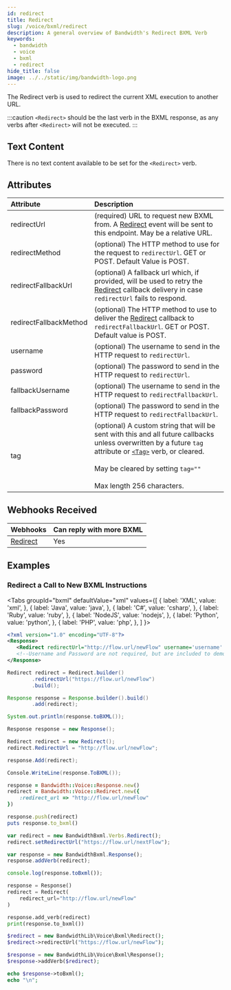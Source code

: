 ```yaml
---
id: redirect
title: Redirect
slug: /voice/bxml/redirect
description: A general overview of Bandwidth's Redirect BXML Verb
keywords:
  - bandwidth
  - voice
  - bxml
  - redirect
hide_title: false
image: ../../static/img/bandwidth-logo.png
---
```



The Redirect verb is used to redirect the current XML execution to another URL.

:::caution
`<Redirect>` should be the last verb in the BXML response, as any verbs after `<Redirect>` will not be executed.
:::

## Text Content

There is no text content available to be set for the `<Redirect>` verb.

## Attributes

| Attribute              | Description |
|:-----------------------|:------------|
| redirectUrl            | (required) URL to request new BXML from. A [Redirect](/docs/voice/webhooks/redirect) event will be sent to this endpoint. May be a relative URL. |
| redirectMethod         | (optional) The HTTP method to use for the request to `redirectUrl`. GET or POST. Default Value is POST. |
| redirectFallbackUrl    | (optional) A fallback url which, if provided, will be used to retry the [Redirect](/docs/voice/webhooks/redirect) callback delivery in case `redirectUrl` fails to respond. |
| redirectFallbackMethod | (optional) The HTTP method to use to deliver the [Redirect](/docs/voice/webhooks/redirect) callback to `redirectFallbackUrl`. GET or POST. Default value is POST. |
| username               | (optional) The username to send in the HTTP request to `redirectUrl`. |
| password               | (optional) The password to send in the HTTP request to `redirectUrl`. |
| fallbackUsername       | (optional) The username to send in the HTTP request to `redirectFallbackUrl`. |
| fallbackPassword       | (optional) The password to send in the HTTP request to `redirectFallbackUrl`. |
| tag                    | (optional) A custom string that will be sent with this and all future callbacks unless overwritten by a future `tag` attribute or [`<Tag>`](/docs/voice/bxml/tag) verb, or cleared.<br/><br/>May be cleared by setting `tag=""`<br/><br/>Max length 256 characters. |


## Webhooks Received

| Webhooks                                  | Can reply with more BXML |
|:------------------------------------------|:-------------------------|
| [Redirect](/docs/voice/webhooks/redirect) | Yes                      |

## Examples

### Redirect a Call to New BXML Instructions

<Tabs
  groupId="bxml"
  defaultValue="xml"
  values={[
    { label: 'XML', value: 'xml', },
    { label: 'Java', value: 'java', },
    { label: 'C#', value: 'csharp', },
    { label: 'Ruby', value: 'ruby', },
    { label: 'NodeJS', value: 'nodejs', },
    { label: 'Python', value: 'python', },
    { label: 'PHP', value: 'php', },
  ]
}>
<TabItem value="xml">

```xml
<?xml version="1.0" encoding="UTF-8"?>
<Response>
   <Redirect redirectUrl="http://flow.url/newFlow" username='username' password='password'/>
   <!--Username and Password are not required, but are included to demonstrate adding multiple attributes to the redirect tag-->
</Response>
```

</TabItem>
<TabItem value="java">

```java
Redirect redirect = Redirect.builder()
        .redirectUrl("https://flow.url/newFlow")
        .build();

Response response = Response.builder().build()
        .add(redirect);

System.out.println(response.toBXML());
```

</TabItem>
<TabItem value="csharp">

```csharp
Response response = new Response();

Redirect redirect = new Redirect();
redirect.RedirectUrl = "http://flow.url/newFlow";

response.Add(redirect);

Console.WriteLine(response.ToBXML());
```

</TabItem>
<TabItem value="ruby">

```ruby
response = Bandwidth::Voice::Response.new()
redirect = Bandwidth::Voice::Redirect.new({
    :redirect_url => "http://flow.url/newFlow"
})

response.push(redirect)
puts response.to_bxml()
```

</TabItem>
<TabItem value="nodejs">

```js
var redirect = new BandwidthBxml.Verbs.Redirect();
redirect.setRedirectUrl("https://flow.url/nextFlow");

var response = new BandwidthBxml.Response();
response.addVerb(redirect);

console.log(response.toBxml());
```

</TabItem>
<TabItem value="python">

```python
response = Response()
redirect = Redirect(
    redirect_url="http://flow.url/newFlow"
)

response.add_verb(redirect)
print(response.to_bxml())
```

</TabItem>
<TabItem value="php">

```php
$redirect = new BandwidthLib\Voice\Bxml\Redirect();
$redirect->redirectUrl("https://flow.url/newFlow");

$response = new BandwidthLib\Voice\Bxml\Response();
$response->addVerb($redirect);

echo $response->toBxml();
echo "\n";
```

</TabItem>
</Tabs>
